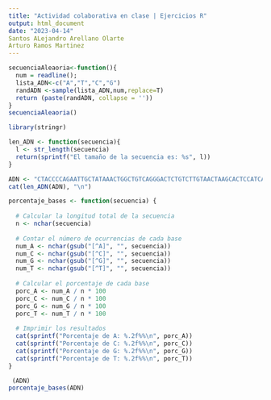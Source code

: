 ```yaml
---
title: "Actividad colaborativa en clase | Ejercicios R"
output: html_document
date: "2023-04-14"
Santos ALejandro Arellano Olarte
Arturo Ramos Martinez
---
```

```r
secuenciaAleaoria<-function(){
  num = readline();
  lista_ADN<-c("A","T","C","G")
  randADN <-sample(lista_ADN,num,replace=T)
  return (paste(randADN, collapse = ''))
}
secuenciaAleaoria()
```

```r
library(stringr)

len_ADN <- function(secuencia){
  l <- str_length(secuencia)
  return(sprintf("El tamaño de la secuencia es: %s", l))
}

ADN <- "CTACCCCAGAATTGCTATAAACTGGCTGTCAGGGACTCTGTCTTGTAACTAAGCACTCCATCAGTACTACATAAGGCTGTAGGCGAAGAGAGACGAAAAC"
cat(len_ADN(ADN), "\n")

```


```r
porcentaje_bases <- function(secuencia) {
  
  # Calcular la longitud total de la secuencia
  n <- nchar(secuencia)
  
  # Contar el número de ocurrencias de cada base
  num_A <- nchar(gsub("[^A]", "", secuencia))
  num_C <- nchar(gsub("[^C]", "", secuencia))
  num_G <- nchar(gsub("[^G]", "", secuencia))
  num_T <- nchar(gsub("[^T]", "", secuencia))
  
  # Calcular el porcentaje de cada base
  porc_A <- num_A / n * 100
  porc_C <- num_C / n * 100
  porc_G <- num_G / n * 100
  porc_T <- num_T / n * 100
  
  # Imprimir los resultados
  cat(sprintf("Porcentaje de A: %.2f%%\n", porc_A))
  cat(sprintf("Porcentaje de C: %.2f%%\n", porc_C))
  cat(sprintf("Porcentaje de G: %.2f%%\n", porc_G))
  cat(sprintf("Porcentaje de T: %.2f%%\n", porc_T))
}

 (ADN) 
porcentaje_bases(ADN)

```



